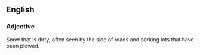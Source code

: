 ==English==
===Adjective===
Snow that is dirty, often seen by the side of roads and parking lots that have been plowed.